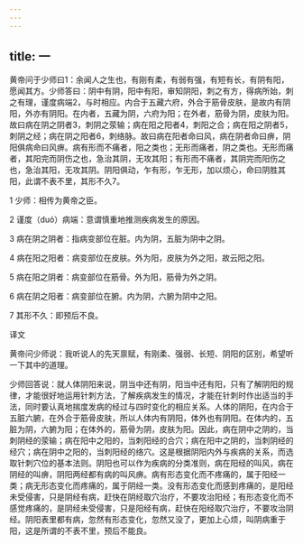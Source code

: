 ```yaml
---
---
---
```

title: 一
---




黄帝问于少师曰1：余闻人之生也，有刚有柔，有弱有强，有短有长，有阴有阳，愿闻其方。少师答曰：阴中有阴，阳中有阳，审知阴阳，刺之有方，得病所始，刺之有理，谨度病端2，与时相应。内合于五藏六府，外合于筋骨皮肤，是故内有阴阳，外亦有阴阳。在内者，五藏为阴，六府为阳；在外者，筋骨为阴，皮肤为阳。故曰病在阴之阴者3，刺阴之荥输；病在阳之阳者4，刺阳之合；病在阳之阴者5，刺阴之经；病在阴之阳者6，刺络脉。故曰病在阳者命曰风，病在阴者命曰痹，阴阳俱病命曰风痹。病有形而不痛者，阳之类也；无形而痛者，阴之类也。无形而痛者，其阳完而阴伤之也，急治其阴，无攻其阳；有形而不痛者，其阴完而阳伤之也，急治其阳，无攻其阴。阴阳俱动，乍有形，乍无形，加以烦心，命曰阴胜其阳，此谓不表不里，其形不久7。

1 少师：相传为黄帝之臣。

2 谨度（duó）病端：意谓慎重地推测疾病发生的原因。

3 病在阴之阴者：指病变部位在脏。内为阴，五脏为阴中之阴。

4 病在阳之阳者：病变部位在皮肤。外为阳，皮肤为外之阳，故云阳之阳。

5 病在阳之阴者：病变部位在筋骨。外为阳，筋骨为外之阴。

6 病在阴之阳者：病变部位在腑。内为阴，六腑为阴中之阳。

7 其形不久：即预后不良。

译文

黄帝问少师说：我听说人的先天禀赋，有刚柔、强弱、长短、阴阳的区别，希望听一下其中的道理。

少师回答说：就人体阴阳来说，阴当中还有阴，阳当中还有阳，只有了解阴阳的规律，才能很好地运用针刺方法，了解疾病发生的情况，才能在针刺时作出适当的手法，同时要认真地揣度发病的经过与四时变化的相应关系。人体的阴阳，在内合于五脏六腑，在外合于筋骨皮肤，所以人体内有阴阳，体外也有阴阳。在体内的，五脏为阴，六腑为阳；在体外的，筋骨为阴，皮肤为阳。因此，病在阴中之阴的，当刺阴经的荥输；病在阳中之阳的，当刺阳经的合穴；病在阳中之阴的，当刺阴经的经穴；病在阴中之阳的，当刺阳经的络穴。这是根据阴阳内外与疾病的关系，而选取针刺穴位的基本法则。阴阳也可以作为疾病的分类准则，病在阳经的叫风，病在阴经的叫痹，阴阳两经都有病的叫风痹。病有形态变化而不疼痛的，属于阳经一类；病无形态变化而疼痛的，属于阴经一类。没有形态变化而感到疼痛的，是阳经未受侵害，只是阴经有病，赶快在阴经取穴治疗，不要攻治阳经；有形态变化而不感觉疼痛的，是阴经未受侵害，只是阳经有病，赶快在阳经取穴治疗，不要攻治阴经。阴阳表里都有病，忽然有形态变化，忽然又没了，更加上心烦，叫阴病重于阳，这是所谓的不表不里，预后不能良。